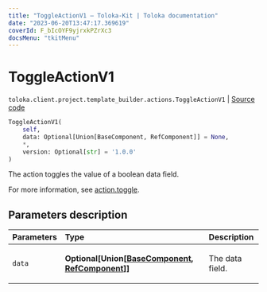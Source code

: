 ```yaml
---
title: "ToggleActionV1 — Toloka-Kit | Toloka documentation"
date: "2023-06-20T13:47:17.369619"
coverId: F_bIcOYF9yjrxkPZrXc3
docsMenu: "tkitMenu"
---
```


# ToggleActionV1

`toloka.client.project.template_builder.actions.ToggleActionV1` | [Source code](https://github.com/Toloka/toloka-kit/blob/v1.2.0/src/client/project/template_builder/actions.py#L185)

```python
ToggleActionV1(
    self,
    data: Optional[Union[BaseComponent, RefComponent]] = None,
    *,
    version: Optional[str] = '1.0.0'
)
```

The action toggles the value of a boolean data field.

For more information, see [action.toggle](/docs/template-builder/reference/action.toggle).

## Parameters description

| Parameters | Type | Description |
| :----------| :----| :-----------|
`data`|**Optional\[Union\[[BaseComponent](/docs/toloka-kit/reference/toloka.client.project.template_builder.base.BaseComponent), [RefComponent](/docs/toloka-kit/reference/toloka.client.project.template_builder.base.RefComponent)\]\]**|<p>The data field.</p>